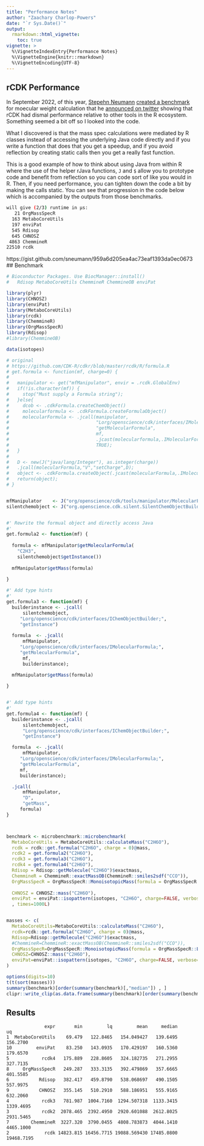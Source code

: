 ```yaml
---
title: "Performance Notes"
author: "Zaachary Charlop-Powers"
date: "`r Sys.Date()`"
output: 
  rmarkdown::html_vignette:
    toc: true	
vignette: >
  %\VignetteIndexEntry{Performance Notes}
  %\VignetteEngine{knitr::rmarkdown}
  %\VignetteEncoding{UTF-8}
---
```


## rCDK Performance

In September 2022, of this year, [Stepehn Neumann](https://gist.github.com/sneumann)
[created a benchmark](https://gist.github.com/sneumann/959a6d205ea4ac73eaf1393da0ec0673) for moecular weight calculation that he [announced on twitter](https://twitter.com/sneumannoffice/status/1570070283083710465?s=20&t=RqJR3Bbh-DEcbCf2tWUEBQ) showing that rCDK had dismal performance relative to other tools in the R ecosystem. Something seemed a bit off so I looked into the code. 

What I discovered is that the mass spec calculations were mediated by R classes instead of accessing the underlying Java code directly and if you write a function that does
that you get a speedup, and if you avoid reflection by creating static calls then you
get a really fast function.

This is a good example of how to think about using Java from within R where the
use of the helper rJava functions, `J` and `$` allow you to prototype code and benefit
from reflection so you can code sort of like you would in R. Then, if you need
performance, you can tighten down the code a bit by making the calls static. You can
see that progression in the code below which is accompanied by the outputs from those benchmarks.



```sh
will give (2/3) runtime in µs:
   21 OrgMassSpecR 
  163 MetaboCoreUtils
  197 enviPat 
  545 Rdisop 
  645 CHNOSZ 
 4863 ChemmineR 
22510 rcdk
```



https://gist.github.com/sneumann/959a6d205ea4ac73eaf1393da0ec0673
## Benchmark

```r

# Bioconductor Packages. Use BiocManager::install()
#   Rdisop MetaboCoreUtils ChemmineR ChemmineOB enviPat

library(plyr)
library(CHNOSZ)
library(enviPat)
library(MetaboCoreUtils)
library(rcdk)
library(ChemmineR)
library(OrgMassSpecR)
library(Rdisop)
#library(ChemmineOB)

data(isotopes)

# original
# https://github.com/CDK-R/cdkr/blob/master/rcdk/R/formula.R
# get.formula <- function(mf, charge=0) {
#   
#   manipulator <- get("mfManipulator", envir = .rcdk.GlobalEnv)
#   if(!is.character(mf)) {
#     stop("Must supply a Formula string");
#   }else{
#     dcob <- .cdkFormula.createChemObject()
#     molecularformula <- .cdkFormula.createFormulaObject()
#     molecularFormula <- .jcall(manipulator,
#                                "Lorg/openscience/cdk/interfaces/IMolecularFormula;",
#                                "getMolecularFormula",
#                                mf,
#                                .jcast(molecularformula,.IMolecularFormula),
#                                TRUE);
#   }
#   
#   D <- new(J("java/lang/Integer"), as.integer(charge))
#   .jcall(molecularFormula,"V","setCharge",D);
#   object <- .cdkFormula.createObject(.jcast(molecularFormula,.IMolecularFormula));
#   return(object);
# }


mfManipulator    <- J("org/openscience/cdk/tools/manipulator/MolecularFormulaManipulator")
silentchemobject <- J("org.openscience.cdk.silent.SilentChemObjectBuilder")


#' Rewrite the formual object and directly access Java
#'
get.formula2 <- function(mf) {
  
  formula <- mfManipulator$getMolecularFormula(
    "C2H3", 
    silentchemobject$getInstance())
  
  mfManipulator$getMass(formula)
  
}

#' Add type hints
#'
get.formula3 <- function(mf) {
  builderinstance <- .jcall(
      silentchemobject,
     "Lorg/openscience/cdk/interfaces/IChemObjectBuilder;",
     "getInstance")
                       
  formula  <- .jcall(
      mfManipulator,
     "Lorg/openscience/cdk/interfaces/IMolecularFormula;",
     "getMolecularFormula",
      mf,
      builderinstance);

  mfManipulator$getMass(formula)
  
}


#' Add type hints
#'
get.formula4 <- function(mf) {
  builderinstance <- .jcall(
      silentchemobject,
      "Lorg/openscience/cdk/interfaces/IChemObjectBuilder;",
      "getInstance")

  formula  <- .jcall(
      mfManipulator,
     "Lorg/openscience/cdk/interfaces/IMolecularFormula;",
     "getMolecularFormula",
     mf,
     builderinstance);

  .jcall(
      mfManipulator,
      "D",
      "getMass",
     formula)
}



benchmark <- microbenchmark::microbenchmark(
  MetaboCoreUtils = MetaboCoreUtils::calculateMass("C2H6O"),
  rcdk = rcdk::get.formula("C2H6O", charge = 0)@mass,
  rcdk2 = get.formula2("C2H6O"),
  rcdk3 = get.formula3("C2H6O"),
  rcdk4 = get.formula4("C2H6O"),
  Rdisop = Rdisop::getMolecule("C2H6O")$exactmass,
  ChemmineR = ChemmineR::exactMassOB(ChemmineR::smiles2sdf("CCO")),
  OrgMassSpecR = OrgMassSpecR::MonoisotopicMass(formula = OrgMassSpecR::ListFormula("C2H6O)"), charge = 0),
  
  CHNOSZ = CHNOSZ::mass("C2H6O"),
  enviPat = enviPat::isopattern(isotopes, "C2H6O", charge=FALSE, verbose=FALSE)[[1]][1,1]
  , times=1000L)


masses <- c(
  MetaboCoreUtils=MetaboCoreUtils::calculateMass("C2H6O"),
  rcdk=rcdk::get.formula("C2H6O", charge = 0)@mass,
  Rdisop=Rdisop::getMolecule("C2H6O")$exactmass,
  #ChemmineR=ChemmineR::exactMassOB(ChemmineR::smiles2sdf("CCO")),
  OrgMassSpecR=OrgMassSpecR::MonoisotopicMass(formula = OrgMassSpecR::ListFormula("C2H6O)"), charge = 0),
  CHNOSZ=CHNOSZ::mass("C2H6O"),
  enviPat=enviPat::isopattern(isotopes, "C2H6O", charge=FALSE, verbose=FALSE)[[1]][1,1]
)

options(digits=10)
t(t(sort(masses)))
summary(benchmark)[order(summary(benchmark)[,"median"]) , ]
clipr::write_clip(as.data.frame(summary(benchmark)[order(summary(benchmark)[,"median"]) , ] ))
```

## Results

```shell
              expr       min         lq         mean     median         uq
1  MetaboCoreUtils    69.479   122.8465   154.049427   139.6495   156.2700
10         enviPat    83.250   143.0935   170.429197   160.5360   179.6570
5            rcdk4   175.889   228.8605   324.182735   271.2955   327.7135
8     OrgMassSpecR   249.287   333.3135   392.479869   357.6665   401.5585
6           Rdisop   382.417   459.8790   538.068697   490.1505   557.9975
9           CHNOSZ   355.145   510.2910   588.186951   555.9165   632.2060
4            rcdk3   781.987  1004.7160  1294.507318  1133.3415  1339.4695
3            rcdk2  2078.465  2392.4950  2920.601088  2612.8025  2931.5465
7        ChemmineR  3227.320  3790.0455  4808.783873  4044.1410  4465.1000
2             rcdk 14823.815 16456.7715 19088.569430 17485.0800 19468.7195
```
